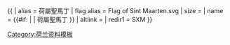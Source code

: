 {{ {{{1<noinclude>|country showdata</noinclude>}}}
| alias = 荷屬聖馬丁
| flag alias = Flag of Sint Maarten.svg
| size = {{{size|}}}
| name = {{#if: {{{name|}}} | {{{name|}}} | 荷屬聖馬丁 }}
| altlink = {{{altlink|}}}
<noinclude>
| redir1 = SXM
[[Category:荷兰资料模板]]
</noinclude>
}}
